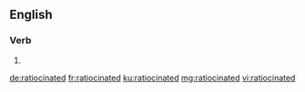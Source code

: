 ==English==

===Verb===
{{head|en|verb form}}

# {{en-past of|ratiocinate}}

[[de:ratiocinated]]
[[fr:ratiocinated]]
[[ku:ratiocinated]]
[[mg:ratiocinated]]
[[vi:ratiocinated]]